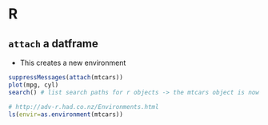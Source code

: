 # R

## `attach` a datframe

- This creates a new environment

```r
suppressMessages(attach(mtcars)) 
plot(mpg, cyl)
search() # list search paths for r objects -> the mtcars object is now a search path

# http://adv-r.had.co.nz/Environments.html
ls(envir=as.environment(mtcars))
```

